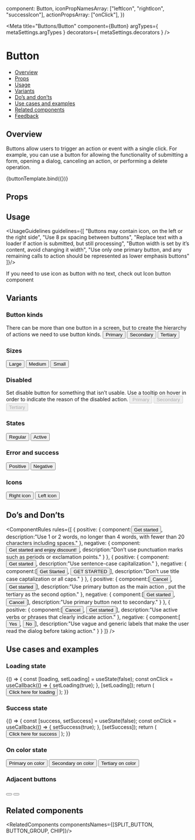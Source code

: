 
  component: Button,
  iconPropNamesArray: ["leftIcon", "rightIcon", "successIcon"],
  actionPropsArray: ["onClick"],
})

<Meta
  title="Buttons/Button"
  component={Button}
  argTypes={ metaSettings.argTypes }
  decorators={ metaSettings.decorators }
/>

<!--- Component template -->


<!--- Component documentation -->

# Button
- [Overview](#overview)
- [Props](#props)
- [Usage](#usage)
- [Variants](#variants)
- [Do’s and don’ts](#dos-and-donts)
- [Use cases and examples](#use-cases-and-examples)
- [Related components](#related-components)
- [Feedback](#feedback)

## Overview
Buttons allow users to trigger an action or event with a single click.
For example, you can use a button for allowing the functionality of submitting a form, opening a dialog, canceling an action,
or performing a delete operation.

<Canvas>
  <Story name="Overview"
         args={{children: "Button"}}>
    {buttonTemplate.bind({})}
  </Story>
</Canvas>

## Props
<ArgsTable of={Button} />

## Usage
<UsageGuidelines guidelines={[
  "Buttons may contain icon, on the left or the right side",
  "Use 8 px spacing between buttons",
  "Replace text with a loader if action is submitted, but still processing",
  "Button width is set by it’s content, avoid changing it width",
  "Use only one primary button, and any remaining calls to action should be represented as lower emphasis buttons"
]}/>

<Tip>If you need to use icon as button with no text, check out <Link href="/?path=/docs/buttons-icon-button--overview" size={Link.sizes.SMALL} withoutSpacing>Icon button</Link> component</Tip>

## Variants
### Button kinds
There can be more than one button in a screen, but to create the hierarchy of actions we need to use button kinds.
<Canvas>
  <Story name="Button kinds">
    <Button>Primary</Button>
    <Button kind={Button.kinds.SECONDARY}>Secondary</Button>
    <Button kind={Button.kinds.TERTIARY}>Tertiary</Button>                                                                     
  </Story>
</Canvas>

### Sizes
<Canvas>
  <Story name="Sizes">
    <Button size={Button.sizes.LARGE}>Large</Button>
    <Button size={Button.sizes.MEDIUM}>Medium</Button>
    <Button size={Button.sizes.SMALL}>Small</Button>
  </Story>
</Canvas>

### Disabled
Set disable button for something that isn’t usable. Use a tooltip on hover in order to indicate the reason of the disabled action.
<Canvas>
  <Story name="Disabled">
    <Button disabled>Primary</Button>
    <Button kind={Button.kinds.SECONDARY} disabled>
      Secondary
    </Button>
    <Button kind={Button.kinds.TERTIARY} disabled>
      Tertiary
    </Button>
  </Story>
</Canvas>


### States
<Canvas>
  <Story name="States">
    <Button>Regular</Button>
    <Button active>Active</Button>
  </Story>
</Canvas>

### Error and success
<Canvas>
  <Story name="Error and success">
    <Button color={Button.colors.POSITIVE}>Positive</Button>
    <Button color={Button.colors.NEGATIVE}>Negative</Button>
  </Story>
</Canvas>

### Icons
<Canvas>
  <Story
    name="Icons"
  >
    <Button rightIcon={Calendar}>Right icon</Button>
    <Button leftIcon={Calendar}>Left icon</Button>
  </Story>
</Canvas>

## Do’s and Don’ts
<ComponentRules
  rules={[
    {
      positive: {
        component:<Button>Get started</Button>,
        description:"Use 1 or 2 words, no longer than 4 words, with fewer than 20 characters including spaces."
      },
      negative: {
        component:<Button>Get started and enjoy discount!</Button>,
        description:"Don’t use punctuation marks such as periods or exclamation points."
      }
    },
    {
      positive: {
        component:<Button>Get started</Button>,
        description:"Use sentence-case capitalization."
      },
      negative: {
        component:[<Button>Get Started</Button>, <Button>GET STARTED</Button>],
        description:"Don’t use title case captalization or all caps."
      }
    },
    {
      positive: {
        component:[<Button kind={Button.kinds.TERTIARY}>Cancel</Button>, <Button>Get started</Button>],
        description:"Use primary button as the main action , put the tertiary as the second option."
      },
      negative: {
        component:[<Button>Get started</Button>, <Button kind={Button.kinds.SECONDARY}>Cancel</Button>],
        description:"Use primary button next to secondary."
      }
    },
    {
      positive: {
        component:[<Button kind={Button.kinds.TERTIARY}>Cancel</Button>, <Button>Get started</Button>],
        description:"Use active verbs or phrases that clearly indicate action."
      },
      negative: {
        component:[<Button kind={Button.kinds.TERTIARY}>Yes</Button>, <Button>No</Button>],
        description:"Use vague and generic labels that make the user read the dialog before taking action."
      }
    }
  ]}
/>


## Use cases and examples

### Loading state
<Canvas>
  <Story name="Loading state">
    {() => {
      const [loading, setLoading] = useState(false);
      const onClick = useCallback(() => {
        setLoading(true);
      }, [setLoading]);
      return (
        <Button loading={loading} onClick={onClick}>
          Click here for loading
        </Button>
      );
    }}
  </Story>
</Canvas>

### Success state
<Canvas>
  <Story name="Success state">
    {() => {
      const [success, setSuccess] = useState(false);
      const onClick = useCallback(() => {
        setSuccess(true);
      }, [setSuccess]);
      return (
        <Button success={success} onClick={onClick} successIcon={Check} successText="Success">
          Click here for success
        </Button>
      );
    }}
  </Story>
</Canvas>

### On color state
<Canvas>
  <Story
    name="On color states"
  >
    <MultipleStoryElementsWrapper className="monday-storybook-button_on-color-button">
      <Button color={Button.colors.ON_PRIMARY_COLOR}>Primary on color</Button>
      <Button color={Button.colors.ON_PRIMARY_COLOR} kind={Button.kinds.SECONDARY}>
        Secondary on color
      </Button>
      <Button color={Button.colors.ON_PRIMARY_COLOR} kind={Button.kinds.TERTIARY}>
        Tertiary on color
      </Button>
    </MultipleStoryElementsWrapper>
  </Story>
</Canvas>

### Adjacent buttons
<Canvas>
  <Story name="Adjacent buttons">
    <div>
      <Button kind={Button.kinds.SECONDARY} size={Button.sizes.SMALL} ariaLabel="decrease zoom level" rightFlat><Remove /></Button>
      <Button kind={Button.kinds.SECONDARY} size={Button.sizes.SMALL} ariaLabel="increase zoom level" leftFlat><Add /></Button>
    </div>
  </Story>
</Canvas>

## Related components
<RelatedComponents componentsNames={[SPLIT_BUTTON, BUTTON_GROUP, CHIP]}/>
